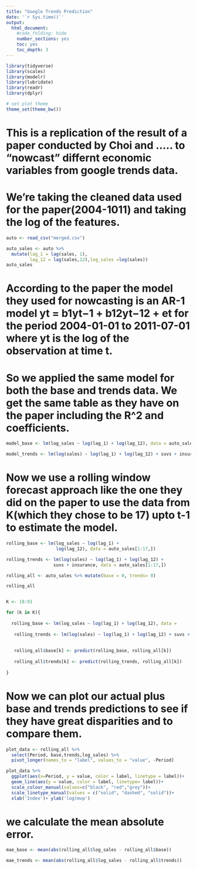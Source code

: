 ---
title: "Google Trends Prediction"
date: '`r Sys.time()`'
output:
  html_document:
    #code_folding: hide
    number_sections: yes
    toc: yes
    toc_depth: 3
---

```{r setup, include=FALSE}
library(tidyverse)
library(scales)
library(modelr)
library(lubridate)
library(readr)
library(dplyr)

# set plot theme
theme_set(theme_bw())
```

# This is a replication of the result of a paper conducted by Choi and ..... to "nowcast" differnt economic variables from google trends data.   

# We're taking the cleaned data used for the paper(2004-1011) and taking the log of the features. 
```{r}
auto <- read_csv("merged.csv")

auto_sales <- auto %>% 
  mutate(lag_1 = lag(sales, 1), 
         lag_12 = lag(sales,12),log_sales =log(sales))
auto_sales

```

# According to the paper the model they used for nowcasting is an  AR-1 model yt = b1yt−1 + b12yt−12 + et for the period 2004-01-01 to 2011-07-01 where yt is the log of the observation at time t.

# So we applied the same model for both the base and trends data. We get the same table as they have on the paper including the R^2 and coefficients.
```{r}
model_base <- lm(log_sales ~ log(lag_1) + log(lag_12), data = auto_sales)

model_trends <- lm(log(sales) ~ log(lag_1) + log(lag_12) + suvs + insurance, data = auto_sales)
```


# Now we use a rolling window forecast approach like the one they did on the paper to use the data from K(which they chose to be 17) upto t-1 to estimate the model. 

```{r}
rolling_base <- lm(log_sales ~ log(lag_1) + 
                   log(lag_12), data = auto_sales[1:17,])

rolling_trends <- lm(log(sales) ~ log(lag_1) + log(lag_12) + 
                  suvs + insurance, data = auto_sales[1:17,])

rolling_all <- auto_sales %>% mutate(base = 0, trends= 0) 

rolling_all


K <- 18:91

for (k in K){
   
  rolling_base <- lm(log_sales ~ log(lag_1) + log(lag_12), data =       rolling_all[1:k-1,])
   
   rolling_trends <- lm(log(sales) ~ log(lag_1) + log(lag_12) + suvs + insurance, data = rolling_all[1:k-1,])
   
   
   rolling_all$base[k] <- predict(rolling_base, rolling_all[k]) 
   
   rolling_all$trends[k] <- predict(rolling_trends, rolling_all[k])
  
}
```


# Now we can plot our actual plus base and trends predictions to see if they have great disparities and to compare them.

```{r}
plot_data <- rolling_all %>% 
  select(Period, base,trends,log_sales) %>% 
  pivot_longer(names_to = "label", values_to = "value", -Period)

plot_data %>% 
  ggplot(aes(x=Period, y = value, color = label, linetype = label))+  
  geom_line(aes(y = value, color = label, linetype= label))+
  scale_colour_manual(values=c("black", "red","grey"))+          
  scale_linetype_manual(values = c("solid", "dashed", "solid"))+
  xlab('Index')+ ylab('log(mvp')
```

# we calculate the mean absolute error. 
```{r}

mae_base <- mean(abs(rolling_all$log_sales - rolling_all$base))

mae_trends <- mean(abs(rolling_all$log_sales - rolling_all$trends))

```







